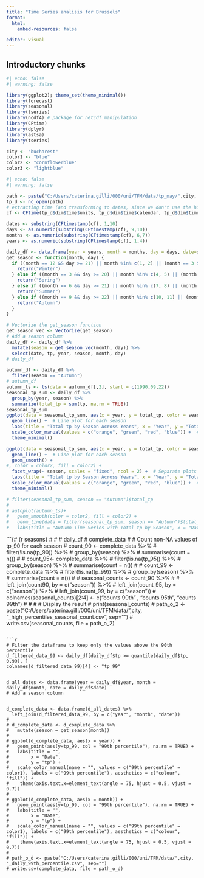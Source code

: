 ---
title: "Time Series analisis for Brussels"
format: 
  html:
    embed-resources: false

editor: visual
---

## Introductory chunks

```{r libraries}
#| echo: false
#| warning: false

library(ggplot2); theme_set(theme_minimal())
library(forecast)
library(seasonal)
library(tseries)
library(ncdf4) # package for netcdf manipulation
library(CFtime)
library(dplyr)
library(astsa)
library(tseries)
```

```{r edit}
city <- "bucharest"
color1 <- "blue"
color2 <- "cornflowerblue"
color3 <- "lightblue"
```

```{r data-daily}
#| echo: false
#| warning: false

path <- paste("C:/Users/caterina.gilli/000/uni/TFM/data/tp_may/",city, "/tp_", city, "_sum.nc", sep="")
tp_d <- nc_open(path)
# extracting time (and transforming to dates, since we don't use the hours)
cf <- CFtime(tp_d$dim$time$units, tp_d$dim$time$calendar, tp_d$dim$time$vals)

dates <- substring(CFtimestamp(cf), 1,10)
days <- as.numeric(substring(CFtimestamp(cf), 9,10))
months <- as.numeric(substring(CFtimestamp(cf), 6,7))
years <- as.numeric(substring(CFtimestamp(cf), 1,4))

daily_df <- data.frame(year = years, month = months, day = days, date=dates, tp = ncvar_get(tp_d, "tp"))
get_season <- function(month, day) {
  if ((month == 12 && day >= 21) || month %in% c(1, 2) || (month == 3 && day < 20)) {
    return("Winter")
  } else if ((month == 3 && day >= 20) || month %in% c(4, 5) || (month == 6 && day < 21)) {
    return("Spring")
  } else if ((month == 6 && day >= 21) || month %in% c(7, 8) || (month == 9 && day < 22)) {
    return("Summer")
  } else if ((month == 9 && day >= 22) || month %in% c(10, 11) || (month == 12 && day < 21)) {
    return("Autumn")
  }
}

# Vectorize the get_season function
get_season_vec <- Vectorize(get_season)
# Add a season column
daily_df <- daily_df %>%
  mutate(season = get_season_vec(month, day)) %>%
  select(date, tp, year, season, month, day)
# daily_df
```

```{r chunk-1}
autumn_df <- daily_df %>%
  filter(season == "Autumn")
# autumn_df
autumn_ts <- ts(data = autumn_df[,2], start = c(1990,09,22))
seasonal_tp_sum <- daily_df %>%
  group_by(year, season) %>%
  summarize(total_tp = sum(tp, na.rm = TRUE))
seasonal_tp_sum
ggplot(data = seasonal_tp_sum, aes(x = year, y = total_tp, color = season)) +
  geom_line() +  # Line plot for each season
  labs(title = "Total tp by Season Across Years", x = "Year", y = "Total tp") +
  scale_color_manual(values = c("orange", "green", "red", "blue")) +  # Custom color for each season
  theme_minimal()

ggplot(data = seasonal_tp_sum, aes(x = year, y = total_tp, color = season)) +
  geom_line() +  # Line plot for each season 
  geom_smooth() + 
#, color = color2, fill = color2) +
  facet_wrap(~ season, scales = "fixed", ncol = 2) +  # Separate plots for each season
  labs(title = "Total tp by Season Across Years", x = "Year", y = "Total tp") +
  scale_color_manual(values = c("orange", "green", "red", "blue")) +  # Custom color for each season
  theme_minimal()

# filter(seasonal_tp_sum, season == "Autumn")$total_tp
# 
# autoplot(autumn_ts)+ 
#   geom_smooth(color = color2, fill = color2) + 
#   geom_line(data = filter(seasonal_tp_sum, season == "Autumn")$total_tp, color = "red") +
#   labs(title = "Autumn Time Series with Total tp by Season", x = "Date", y = "tp") 
```

```{# {r seasons}
# 
# 
# daily_df
# complete_data
# # Count non-NA values of tp_90 for each season
# count_90 <- complete_data %>%
#   filter(!is.na(tp_90)) %>%
#   group_by(season) %>%
#   summarise(count = n())
# 
# count_95<- complete_data %>%
#   filter(!is.na(tp_95)) %>%
#   group_by(season) %>%
#   summarise(count = n())
# 
# count_99 <- complete_data %>%
#   filter(!is.na(tp_99)) %>%
#   group_by(season) %>%
#   summarise(count = n())
# 
# seasonal_counts <- count_90 %>%
#   # left_join(count90, by = c("season")) %>%
#   left_join(count_95, by = c("season")) %>%
#   left_join(count_99, by = c("season"))
# colnames(seasonal_counts)[2:4] <- c("counts 90th" , "counts 95th", "counts 99th")
# 
# 
# # Display the result
# print(seasonal_counts)
# path_o_2 <- paste("C:/Users/caterina.gilli/000/uni/TFM/data/",city, "_high_percentiles_seasonal_count.csv", sep="")
# write.csv(seasonal_counts, file = path_o_2)

```

```{r above-threshold-daily}
# Filter the dataframe to keep only the values above the 90th percentile
d_filtered_data_99 <- daily_df[daily_df$tp >= quantile(daily_df$tp, 0.99), ]
colnames(d_filtered_data_99)[4] <- "tp_99"


d_all_dates <- data.frame(year = daily_df$year, month = daily_df$month, date = daily_df$date)
# Add a season column


d_complete_data <- data.frame(d_all_dates) %>%
  left_join(d_filtered_data_99, by = c("year", "month", "date"))
# 
# d_complete_data <- d_complete_data %>%
#   mutate(season = get_season(month))
# 
# ggplot(d_complete_data, aes(x = year)) + 
#   geom_point(aes(y=tp_99, col = "99th percentile"), na.rm = TRUE) + 
#   labs(title = "",
#        x = "Date",
#        y = "tp") +
#   scale_color_manual(name = "", values = c("99th percentile" = color1), labels = c("99th percentile"), aesthetics = c("colour", "fill")) +
#    theme(axis.text.x=element_text(angle = 75, hjust = 0.5, vjust = 0.7))
# 
# ggplot(d_complete_data, aes(x = month)) + 
#   geom_point(aes(y=tp_99, col = "99th percentile"), na.rm = TRUE) +  
#   labs(title = "",
#        x = "Date",
#        y = "tp") +
#   scale_color_manual(name = "", values = c("99th percentile" = color1), labels = c("99th percentile"), aesthetics = c("colour", "fill")) +
#    theme(axis.text.x=element_text(angle = 75, hjust = 0.5, vjust = 0.7))
# 
# path_o_d <- paste("C:/Users/caterina.gilli/000/uni/TFM/data/",city, "_daily_99th_percentile.csv", sep="")
# write.csv(complete_data, file = path_o_d)

```
